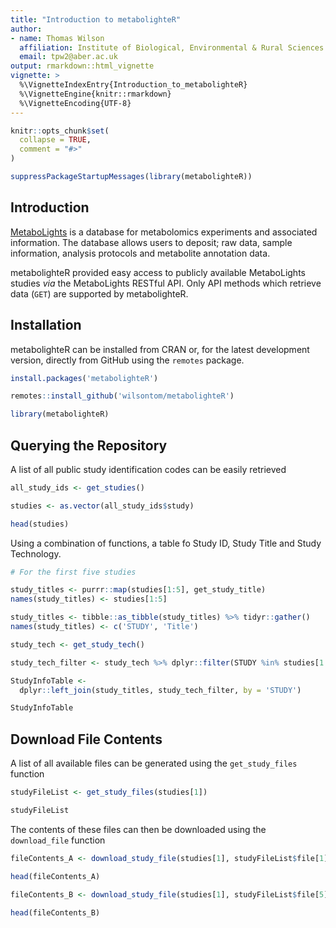 ```yaml
---
title: "Introduction to metabolighteR"
author:
- name: Thomas Wilson
  affiliation: Institute of Biological, Environmental & Rural Sciences (IBERS), Aberystwyth University, UK
  email: tpw2@aber.ac.uk
output: rmarkdown::html_vignette
vignette: >
  %\VignetteIndexEntry{Introduction_to_metabolighteR}
  %\VignetteEngine{knitr::rmarkdown}
  %\VignetteEncoding{UTF-8}
---
```


```r
knitr::opts_chunk$set(
  collapse = TRUE,
  comment = "#>"
)
```

```r
suppressPackageStartupMessages(library(metabolighteR))
```


## Introduction

[MetaboLights](https://www.ebi.ac.uk/metabolights/) is a database for metabolomics experiments and associated information. The database allows users to deposit; raw data, sample information, analysis protocols and metabolite annotation data.

metabolighteR provided easy access to publicly available MetaboLights studies *via* the MetaboLights RESTful API. Only API methods which retrieve data (`GET`) are supported by metabolighteR. 


## Installation
metabolighteR can be installed from CRAN or, for the latest development version, directly from GitHub using the `remotes` package.

```r
install.packages('metabolighteR')

remotes::install_github('wilsontom/metabolighteR')

library(metabolighteR)
```



## Querying the Repository

A list of all public study identification codes can be easily retrieved

```r
all_study_ids <- get_studies()

studies <- as.vector(all_study_ids$study)

head(studies)
```


Using a combination of functions, a table fo Study ID, Study Title and Study Technology.

```r
# For the first five studies

study_titles <- purrr::map(studies[1:5], get_study_title)
names(study_titles) <- studies[1:5]

study_titles <- tibble::as_tibble(study_titles) %>% tidyr::gather()
names(study_titles) <- c('STUDY', 'Title')

study_tech <- get_study_tech()

study_tech_filter <- study_tech %>% dplyr::filter(STUDY %in% studies[1:5])

StudyInfoTable <-
  dplyr::left_join(study_titles, study_tech_filter, by = 'STUDY')

StudyInfoTable

```


## Download File Contents

A list of all available files can be generated using the `get_study_files` function

```r

studyFileList <- get_study_files(studies[1])

studyFileList
```

The contents of these files can then be downloaded using the `download_file` function

```r

fileContents_A <- download_study_file(studies[1], studyFileList$file[1])

head(fileContents_A)

fileContents_B <- download_study_file(studies[1], studyFileList$file[5])

head(fileContents_B)


```




















